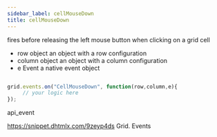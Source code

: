 ```yaml
---
sidebar_label: cellMouseDown
title: cellMouseDown
---
```



          


<Short>

fires before releasing the left mouse button when clicking on a grid cell


</Short>



- row			object		an object with a row configuration
- column		object		an object with a column configuration
- e				Event		a native event object


~~~js

grid.events.on("CellMouseDown", function(row,column,e){
     // your logic here
});


~~~
 api_event

<Descr>




</Descr>



https://snippet.dhtmlx.com/9zeyp4ds	Grid. Events
